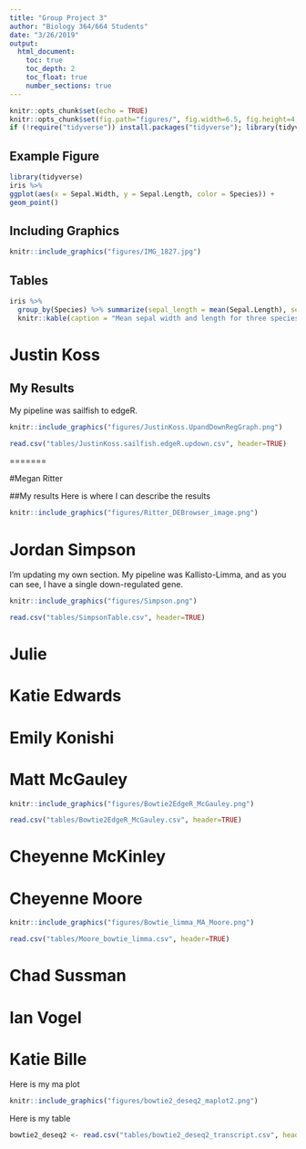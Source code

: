 ```yaml
---
title: "Group Project 3"
author: "Biology 364/664 Students"
date: "3/26/2019"
output:
  html_document:
    toc: true
    toc_depth: 2
    toc_float: true
    number_sections: true
---
```


```r
knitr::opts_chunk$set(echo = TRUE)
knitr::opts_chunk$set(fig.path="figures/", fig.width=6.5, fig.height=4, fig.align="center")
if (!require("tidyverse")) install.packages("tidyverse"); library(tidyverse)
```

## Example Figure

```r
library(tidyverse)
iris %>%
ggplot(aes(x = Sepal.Width, y = Sepal.Length, color = Species)) +
geom_point() 
```

## Including Graphics

```r
knitr::include_graphics("figures/IMG_1827.jpg") 
```

## Tables

```r
iris %>%
  group_by(Species) %>% summarize(sepal_length = mean(Sepal.Length), sepal_width = mean(Sepal.Width)) %>% 
  knitr::kable(caption = "Mean sepal width and length for three species of _Iris_.") 
```



# Justin Koss

## My Results
My pipeline was sailfish to edgeR.

```r
knitr::include_graphics("figures/JustinKoss.UpandDownRegGraph.png") 
```

```r
read.csv("tables/JustinKoss.sailfish.edgeR.updown.csv", header=TRUE) 
```

=======

#Megan Ritter

##My results
Here is where I can describe the results
```r
knitr::include_graphics("figures/Ritter_DEBrowser_image.png") 
```

# Jordan Simpson

I'm updating my own section. My pipeline was Kallisto-Limma, and as you can see, I have a single down-regulated gene.

```r
knitr::include_graphics("figures/Simpson.png") 
```

```r
read.csv("tables/SimpsonTable.csv", header=TRUE) 
```


# Julie


# Katie Edwards

# Emily Konishi

# Matt McGauley

```r
knitr::include_graphics("figures/Bowtie2EdgeR_McGauley.png") 
```

```r
read.csv("tables/Bowtie2EdgeR_McGauley.csv", header=TRUE) 
```


# Cheyenne McKinley

# Cheyenne Moore
```r
knitr::include_graphics("figures/Bowtie_limma_MA_Moore.png") 
```
```r
read.csv("tables/Moore_bowtie_limma.csv", header=TRUE)
```


# Chad Sussman

# Ian Vogel

# Katie Bille
Here is my ma plot
```r
knitr::include_graphics("figures/bowtie2_deseq2_maplot2.png") 
```

Here is my table
```r
bowtie2_deseq2 <- read.csv("tables/bowtie2_deseq2_transcript.csv", header=TRUE)
```
